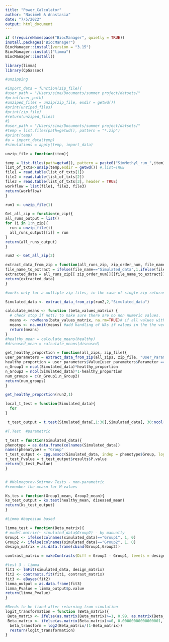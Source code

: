 ```yaml
---
title: "Power_Calculator"
author: "Nasimeh & Anastasia"
date: "7/5/2022"
output: html_document
---
```


```r

if (!requireNamespace("BiocManager", quietly = TRUE))
install.packages("BiocManager")
BiocManager::install(version = "3.15")
BiocManager::install("limma")
BiocManager::install()

library(limma)
library(CpGassoc)

```

```r
#unzipping 

#import_data = function(zip_file){
#user_path = "/Users/sima/Documents/summer project/datsets/"
#print(user_path)
#unziped_files = unzip(zip_file, exdir = getwd())
#print(unziped_files)
#print(zip_file)
#return(unziped_files)
#}
#user_path = "/Users/sima/Documents/summer project/datsets/"
#temp = list.files(path=getwd(), pattern = "*.zip")
#print(temp)
#a = import_data(temp)
#simulations = apply(temp, import_data)
```


```r
unzip_file = function(item){

temp = list.files(path=getwd(), pattern = paste0("SimMethyl_run_",item))
list_of_txts<-unzip(temp,exdir = getwd()) #,list=TRUE
file1 = read.table(list_of_txts[1])
file2 = read.table(list_of_txts[2])
file3 = read.table(list_of_txts[3], header = TRUE)
workflow = list(file1, file2, file3)
return(workflow)
}
```

```r
run1 <- unzip_file(1)

```

```r
Get_all_zip = function(n_zip){
all_runs_output = list()
for (i in 1:n_zip){
  run = unzip_file(i)
  all_runs_output[[i]] = run
}
return(all_runs_output)
}

```


```r

run2 <- Get_all_zip(2)

```

```r
extract_data_from_zip = function(all_runs_zip, zip_order_num, file_name){
file_name_to_extract = ifelse(file_name=="Simulated_data",1,ifelse(file_name=="truly_different_sites_indices",2,ifelse(file_name=="User_Parameters",3,warning("WRONG_file_name"))))
extracted_data = all_runs_zip[[ zip_order_num]][[file_name_to_extract]]
return(extracted_data)
}

#works only for a multiple zip files, in the case of single zip returns a matrix not a data frame
```

```r

Simulated_data <- extract_data_from_zip(run2,2,"Simulated_data")

```

```r
calculate_means <- function (beta_values_matrix) {
  # check stop if not() to make sure there are no non numeric values.
  means <- rowMeans(beta_values_matrix, na.rm=TRUE)# if all values within a row are NA produces NaN
  means <- na.omit(means) #add handling of NAs if values in the the vector are NAs
  return(means)
}
#healthy_mean = calculate_means(healthy)
#diseased_mean = calculate_means(diseased)

```

```r
get_healthy_proportion = function(all_zips, zip_file){
user_parameters = extract_data_from_zip(all_zips, zip_file, "User_Parameters")
healthy_proportion = user_parameters$Value[user_parameters$Parameter == "Healthy proportion"]
n_Group1 = ncol(Simulated_data)*healthy_proportion
n_Group2 = ncol(Simulated_data)*1-healthy_proportion
num_groups = c(n_Group1,n_Group2)
return(num_groups)
}

```

```r

get_healthy_proportion(run2,1)

```

```r

local_t_test = function(Simulated_data){
  for 
} 

 t_test_output = t.test(Simulated_data[,1:30],Simulated_data[, 30:ncol(Simulated_data)])
```

```r
#T.Test  #parametric

t_test = function(Simulated_data){
phenotype = as.data.frame(colnames(Simulated_data))
names(phenotype) = "Group"  
t_test_output <- cpg.assoc(Simulated_data, indep = phenotype$Group, logit.transform = TRUE) #indep = A vector containing the variable to be tested for association #logit.transform = transforming B-values to M-values 
t_test_Pvalue = t_test_output$results$P.value
return(t_test_Pvalue)
}



```

```r
# #Kolmogorov-Smirnov Tests - non-parametric
#remember the measn for M-values

Ks_tes = function(Group1_mean, Group2_mean){
ks_test_output = ks.test(healthy_mean, diseased_mean)
return(ks_test_output)
}


```

```r
#Limma #bayesian based 

limma_test = function(Beta_matrix){
# model.matrix(~ simulated_data$Group2) - by manually
Group1 <- ifelse(colnames(simulated_data)=="Group1", 1, 0)
Group2 <- ifelse(colnames(simulated_data)=="Group2", 1, 0)
design_matrix = as.data.frame(cbind(Group1,Group2)) 

contrast_matrix = makeContrasts(Diff = Group2 - Group1, levels = design_matrix)

#test 3 - limma 
fit1 <- lmFit(simulated_data, design_matrix)
fit2 <- contrasts.fit(fit1, contrast_matrix)
fit3 <- eBayes(fit2)
limma_output = as.data.frame(fit3)
limma_Pvalue = limma_output$p.value
return(limma_Pvalue)
}

```


```r
#Needs to be fixed after returning from simulation
logit_transformation = function (Beta_matrix){
 Beta_matrix <- ifelse(as.matrix(Beta_matrix)>=1, 0.99, as.matrix(Beta_matrix))
 Beta_matrix <- ifelse(as.matrix(Beta_matrix)<=0, 0.00000000000000001, as.matrix(Beta_matrix))
  beta_transform = log2(Beta_matrix/(1-Beta_matrix))
  resturn(logit_transformation)
}

```

```r

```

```r

```
